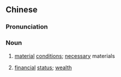 {{also|物质条件}}
==Chinese==
{{zh-forms|s=物质条件|type=22}}

===Pronunciation===
{{zh-pron
|m=wùzhì tiáojiàn
|cat=n
}}

===Noun===
{{zh-noun}}

# {{qualifier|of a project}} [[material]] [[condition]]s; [[necessary]] materials
# {{qualifier|of a person}} [[financial]] [[status]]; [[wealth]]